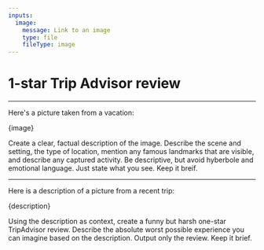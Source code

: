 ```yaml
---
inputs:
  image:
    message: Link to an image
    type: file
    fileType: image
---
```


# 1-star Trip Advisor review

---

Here's a picture taken from a vacation:

{image}

Create a clear, factual description of the image. Describe the scene and setting, the type of location, mention any famous landmarks that are visible, and describe any captured activity. Be descriptive, but avoid hyberbole and emotional language. Just state what you see. Keep it breif.

<GenerateText as="description" model="ollama:llava-phi3" />

---

Here is a description of a picture from a recent trip:

{description}

Using the description as context, create a funny but harsh one-star TripAdvisor review. Describe the absolute worst possible experience you can imagine based on the description. Output only the review. Keep it brief.

<GenerateText as="review" model="ollama:llama3.1" />
